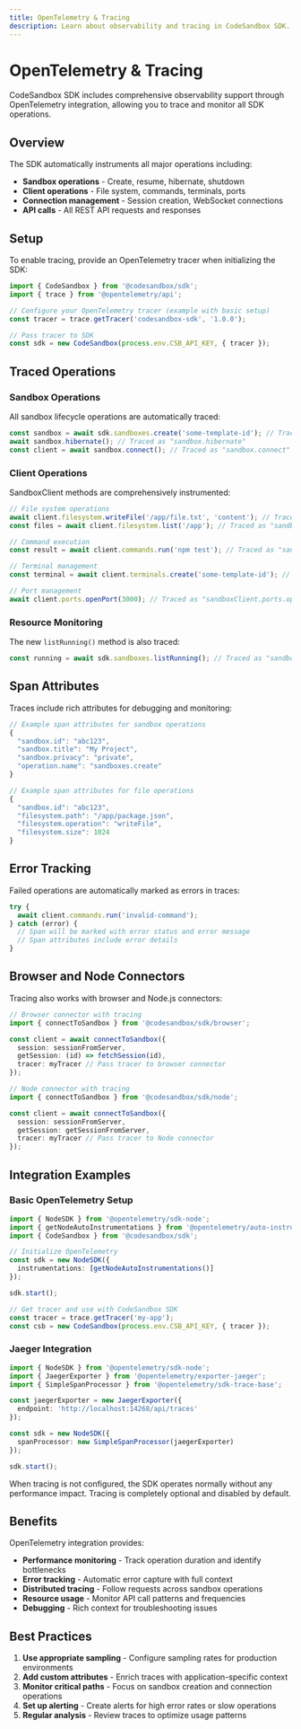 ```yaml
---
title: OpenTelemetry & Tracing
description: Learn about observability and tracing in CodeSandbox SDK.
---
```



# OpenTelemetry & Tracing

CodeSandbox SDK includes comprehensive observability support through OpenTelemetry integration, allowing you to trace and monitor all SDK operations.

## Overview

The SDK automatically instruments all major operations including:

- **Sandbox operations** - Create, resume, hibernate, shutdown
- **Client operations** - File system, commands, terminals, ports
- **Connection management** - Session creation, WebSocket connections
- **API calls** - All REST API requests and responses

## Setup

To enable tracing, provide an OpenTelemetry tracer when initializing the SDK:

```ts
import { CodeSandbox } from '@codesandbox/sdk';
import { trace } from '@opentelemetry/api';

// Configure your OpenTelemetry tracer (example with basic setup)
const tracer = trace.getTracer('codesandbox-sdk', '1.0.0');

// Pass tracer to SDK
const sdk = new CodeSandbox(process.env.CSB_API_KEY, { tracer });
```

## Traced Operations

### Sandbox Operations

All sandbox lifecycle operations are automatically traced:

```ts
const sandbox = await sdk.sandboxes.create('some-template-id'); // Traced as "sandboxes.create"
await sandbox.hibernate(); // Traced as "sandbox.hibernate"
const client = await sandbox.connect(); // Traced as "sandbox.connect"
```

### Client Operations

SandboxClient methods are comprehensively instrumented:

```ts
// File system operations
await client.filesystem.writeFile('/app/file.txt', 'content'); // Traced as "sandboxClient.filesystem.writeFile"
const files = await client.filesystem.list('/app'); // Traced as "sandboxClient.filesystem.list"

// Command execution
const result = await client.commands.run('npm test'); // Traced as "sandboxClient.commands.run"

// Terminal management
const terminal = await client.terminals.create('some-template-id'); // Traced as "sandboxClient.terminals.create"

// Port management
await client.ports.openPort(3000); // Traced as "sandboxClient.ports.openPort"
```

### Resource Monitoring

The new `listRunning()` method is also traced:

```ts
const running = await sdk.sandboxes.listRunning(); // Traced as "sandboxes.listRunning"
```

## Span Attributes

Traces include rich attributes for debugging and monitoring:

```ts
// Example span attributes for sandbox operations
{
  "sandbox.id": "abc123",
  "sandbox.title": "My Project",
  "sandbox.privacy": "private",
  "operation.name": "sandboxes.create"
}

// Example span attributes for file operations
{
  "sandbox.id": "abc123",
  "filesystem.path": "/app/package.json",
  "filesystem.operation": "writeFile",
  "filesystem.size": 1024
}
```

## Error Tracking

Failed operations are automatically marked as errors in traces:

```ts
try {
  await client.commands.run('invalid-command');
} catch (error) {
  // Span will be marked with error status and error message
  // Span attributes include error details
}
```

## Browser and Node Connectors

Tracing also works with browser and Node.js connectors:

```ts
// Browser connector with tracing
import { connectToSandbox } from '@codesandbox/sdk/browser';

const client = await connectToSandbox({
  session: sessionFromServer,
  getSession: (id) => fetchSession(id),
  tracer: myTracer // Pass tracer to browser connector
});

// Node connector with tracing
import { connectToSandbox } from '@codesandbox/sdk/node';

const client = await connectToSandbox({
  session: sessionFromServer,
  getSession: getSessionFromServer,
  tracer: myTracer // Pass tracer to Node connector
});
```

## Integration Examples

### Basic OpenTelemetry Setup

```ts
import { NodeSDK } from '@opentelemetry/sdk-node';
import { getNodeAutoInstrumentations } from '@opentelemetry/auto-instrumentations-node';
import { CodeSandbox } from '@codesandbox/sdk';

// Initialize OpenTelemetry
const sdk = new NodeSDK({
  instrumentations: [getNodeAutoInstrumentations()]
});

sdk.start();

// Get tracer and use with CodeSandbox SDK
const tracer = trace.getTracer('my-app');
const csb = new CodeSandbox(process.env.CSB_API_KEY, { tracer });
```

### Jaeger Integration

```ts
import { NodeSDK } from '@opentelemetry/sdk-node';
import { JaegerExporter } from '@opentelemetry/exporter-jaeger';
import { SimpleSpanProcessor } from '@opentelemetry/sdk-trace-base';

const jaegerExporter = new JaegerExporter({
  endpoint: 'http://localhost:14268/api/traces'
});

const sdk = new NodeSDK({
  spanProcessor: new SimpleSpanProcessor(jaegerExporter)
});

sdk.start();
```

<Callout>
When tracing is not configured, the SDK operates normally without any performance impact. Tracing is completely optional and disabled by default.
</Callout>

## Benefits

OpenTelemetry integration provides:

- **Performance monitoring** - Track operation duration and identify bottlenecks
- **Error tracking** - Automatic error capture with full context
- **Distributed tracing** - Follow requests across sandbox operations
- **Resource usage** - Monitor API call patterns and frequencies
- **Debugging** - Rich context for troubleshooting issues

## Best Practices

1. **Use appropriate sampling** - Configure sampling rates for production environments
2. **Add custom attributes** - Enrich traces with application-specific context
3. **Monitor critical paths** - Focus on sandbox creation and connection operations
4. **Set up alerting** - Create alerts for high error rates or slow operations
5. **Regular analysis** - Review traces to optimize usage patterns
